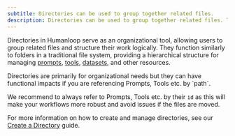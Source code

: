 ```yaml
---
subtitle: Directories can be used to group together related files.
description: Directories can be used to group together related files. This is useful for organizing your work as part of prompt engineering and collaboration.
---
```


Directories in Humanloop serve as an organizational tool, allowing users to group related files and structure their work logically. They function similarly to folders in a traditional file system, providing a hierarchical structure for managing [prompts](/docs/concepts/prompts), [tools](/docs/concepts/tools), [datasets](/docs/concepts/datasets), and other resources.

<Callout>
Directories are primarily for organizational needs but they can have
functional impacts if you are referencing Prompts, Tools etc. by `path`.

We recommend to always refer to Prompts, Tools etc. by their `id` as this will
make your workflows more robust and avoid issues if the files are moved.

</Callout>

For more information on how to create and manage directories, see our [Create a Directory](/docs/development/guides/create-directory) guide.
